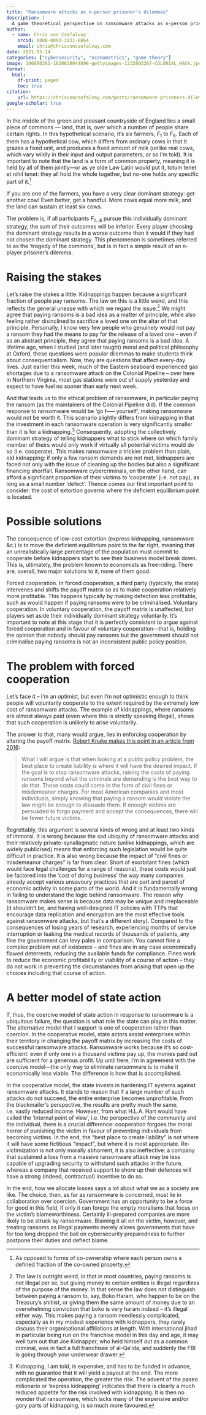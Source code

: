 ```yaml
---
title: "Ransomware attacks as n-person prisoner's dilemmas"
description: |
  A game theoretical perspective on ransomware attacks as n-person prisoner's dilemmas, and why forced cooperation isn't the answer.
author:
  - name: Chris von Csefalvay
    orcid: 0000-0003-3131-0864
    email: chris@chrisvoncsefalvay.com
date: 2021-05-14
categories: ["cybersecurity", "econometrics", "game theory"]
image: 106880381-1620638044898-gettyimages-1232803207-COLONIAL_HACK.jpeg
format:
  html:
    df-print: paged
    toc: true
citation:
    url: https://chrisvoncsefalvay.com/posts/ransomware-prisoners-dilemma
google-scholar: true
---
```


In the middle of the green and pleasant countryside of England lies a small piece of commons –– land, that is, over which a number of people share certain rights. In this hypothetical scenario, it’s six farmers, $F_1$ to $F_6$. Each of them has a hypothetical cow, which differs from ordinary cows in that it grazes a fixed unit, and produces a fixed amount of milk (unlike real cows, which vary wildly in their input and output parameters, or so I’m told). It is important to note that the land is a form of common property, meaning it is held by all of them jointly––or as ye olde Law Latin would put it, totum tenet et nihil tenet: they all hold the whole together, but no-one holds any specific part of it.[^1]

[^1]: As opposed to forms of co-ownership where each person owns a defined fraction of the co-owned property.

If you are one of the farmers, you have a very clear dominant strategy: get another cow! Even better, get a handful. More cows equal more milk, and the land can sustain at least six cows.

The problem is, if all participants $F_{1...6}$ pursue this individually dominant strategy, the sum of their outcomes will be inferior. Every player choosing the dominant strategy results in a worse outcome than it would if they had not chosen the dominant strategy. This phenomenon is sometimes referred to as the ‘tragedy of the commons’, but is in fact a simple result of an n-player prisoner’s dilemma.

# Raising the stakes

Let’s raise the stakes a little. Kidnappings happen because a significant fraction of people pay ransoms. The law on this is a little weird, and this reflects the general unease with which we regard the issue.[^2] We might agree that paying ransoms is a bad idea as a matter of principle, while also feeling rather disinclined to sacrifice a loved one on the altar of that principle. Personally, I know very few people who genuinely would not pay a ransom they had the means to pay for the release of a loved one – even if as an abstract principle, they agree that paying ransoms is a bad idea. A lifetime ago, when I studied (and later taught) moral and political philosophy at Oxford, these questions were popular dilemmas to make students think about consequentialism. Now, they are questions that affect every-day lives. Just earlier this week, much of the Eastern seaboard experienced gas shortages due to a ransomware attack on the Colonial Pipeline – over here in Northern Virginia, most gas stations were out of supply yesterday and expect to have fuel no sooner than early next week.

[^2]: The law is outright weird, in that in most countries, paying ransoms is not illegal per se, but giving money to certain entities is illegal regardless of the purpose of the money. In that sense the law does not distinguish between paying a ransom to, say, Boko Haram, who happen to be on the Treasury’s shitlist, or giving them the same amount of money due to an overwhelming conviction that boko is very haram indeed -- it's illegal either way. This makes paying a ransom needlessly complicated, especially as in my modest experience with kidnappers, they rarely discuss their organisational affiliations at length. With international jihad in particular being run on the franchise model in this day and age, it may well turn out that Joe Kidnapper, who held himself out as a common criminal, was in fact a full franchisee of al-Qa’ida, and suddenly the FBI is going through your underwear drawer.


And that leads us to the ethical problem of ransomware, in particular paying the ransom (as the maintainers of the Colonial Pipeline did). If the common response to ransomware would be ‘go f––– yourself’, making ransomware would not be worth it. This scenario slightly differs from kidnapping in that the investment in each ransomware operation is very significantly smaller than it is for a kidnapping.[^3] Consequently, adopting the collectively dominant strategy of telling kidnappers what to stick where on which family member of theirs would only work if virtually all potential victims would do so (i.e. cooperate). This makes ransomware a trickier problem than plain, old kidnapping: if only a few ransom demands are not met, kidnappers are faced not only with the issue of cleaning up the bodies but also a significant financing shortfall. Ransomware cybercriminals, on the other hand, can afford a significant proportion of their victims to ‘cooperate’ (i.e. not pay), as long as a small number ‘defect’. Thence comes our first important point to consider: the cost of extortion governs where the deficient equilibrium point is located.

[^3]: Kidnapping, I am told, is expensive, and has to be funded in advance, with no guarantee that it will yield a payout at the end. The more complicated the operation, the greater the risk. The advent of the paseo milionario or ‘express kidnapping’ indicates that there is clearly a much reduced appetite for the risk involved with kidnapping. It is then no wonder that ransomware, which lacks many of the expensive and/or gory parts of kidnapping, is so much more favoured.


# Possible solutions

The consequence of low-cost extortion (express kidnapping, ransomware &c.) is to move the deficient equilibrium point to the far right, meaning that an unrealistically large percentage of the population must commit to cooperate before kidnappers start to see their business model break down. This is, ultimately, the problem known to economists as free-riding. There are, overall, two major solutions to it, none of them good.

Forced cooperation. In forced cooperation, a third party (typically, the state) intervenes and shifts the payoff matrix so as to make cooperation relatively more profitable. This happens typically by making defection less profitable, such as would happen if paying ransoms were to be criminalised.
Voluntary cooperation. In voluntary cooperation, the payoff matrix is unaffected, but players set aside their individually dominant strategy voluntarily.
It’s important to note at this stage that it is perfectly consistent to argue against forced cooperation and in favour of voluntary cooperation––that is, holding the opinion that nobody should pay ransoms but the government should not criminalise paying ransoms is not an inconsistent public policy position.


# The problem with forced cooperation

Let’s face it – I’m an optimist, but even I’m not optimistic enough to think people will voluntarily cooperate to the extent required by the extremely low cost of ransomware attacks. The example of kidnappings, where ransoms are almost always paid (even where this is strictly speaking illegal), shows that such cooperation is unlikely to arise voluntarily.

The answer to that, many would argue, lies in enforcing cooperation by altering the payoff matrix. [Robert Knake makes this point in an article from 2016](https://www.cfr.org/blog/paying-ransom-ransomware-should-be-illegal):

> What I will argue is that when looking at a public policy problem, the best place to create liability is where it will have the desired impact. If the goal is to stop ransomware attacks, raising the costs of paying ransoms beyond what the criminals are demanding is the best way to do that. Those costs could come in the form of civil fines or misdemeanor charges. For most American companies and most individuals, simply knowing that paying a ransom would violate the law might be enough to dissuade them. If enough victims are persuaded to forgo payment and accept the consequences, there will be fewer future victims.

Regrettably, this argument is several kinds of wrong and at least two kinds of immoral. It is wrong because the sad ubiquity of ransomware attacks and their relatively private-synallagmatic nature (unlike kidnappings, which are widely publicised) means that enforcing such legislation would be quite difficult in practice. It is also wrong because the impact of “civil fines or misdemeanor charges” is far from clear. Short of exorbitant fines (which would face legal challenges for a range of reasons), these costs would just be factored into the ‘cost of doing business’ the way many companies already accept various unsavoury practices that are part and parcel of economic activity in some parts of the world. And it is fundamentally wrong in failing to understand the logic behind ransomware. The reason why ransomware makes sense is because data may be unique and irreplaceable (it shouldn’t be, and having well-designed IT policies with TTPs that encourage data replication and encryption are the most effective tools against ransomware attacks, but that’s a different story). Compared to the consequences of losing years of research, experiencing months of service interruption or leaking the medical records of thousands of patients, any fine the government can levy pales in comparison. You cannot fine a complex problem out of existence – and fines are in any case economically flawed deterrents, reducing the available funds for compliance. Fines work to reduce the economic profitability or viability of a course of action – they do not work in preventing the circumstances from arising that open up the choices including that course of action.

# A better model of state action

If, thus, the coercive model of state action in response to ransomware is a ubiquitous failure, the question is what role the state can play in this matter. The alternative model that I support is one of cooperation rather than coercion. In the cooperative model, state actors assist enterprises within their territory in changing the payoff matrix by increasing the costs of successful ransomware attacks. Ransomware works because it’s so cost-efficient: even if only one in a thousand victims pay up, the monies paid out are sufficient for a generous profit. Up until here, I’m in agreement with the coercive model––the only way to eliminate ransomware is to make it economically less viable. The difference is how that is accomplished.

In the cooperative model, the state invests in hardening IT systems against ransomware attacks. It stands to reason that if a large number of such attacks do not succeed, the entire enterprise becomes unprofitable. From the blackmailer’s perspective, the results are pretty much the same, i.e. vastly reduced income. However, from what H.L.A. Hart would have called the ‘internal point of view’, i.e. the perspective of the community and the individual, there is a crucial difference: cooperation forgoes the moral horror of punishing the victim in favour of preventing individuals from becoming victims. In the end, the “best place to create liability” is not where it will have some fictitious “impact”, but where it is most appropriate. Re-victimization is not only morally abhorrent, it is also ineffective: a company that sustained a loss from a massive ransomware attack may be less capable of upgrading security to withstand such attacks in the future, whereas a company that received support to shore up their defences will have a strong (indeed, contractual) incentive to do so.

In the end, how we allocate losses says a lot about what we as a society are like. The choice, then, as far as ransomware is concerned, must lie in collaboration over coercion. Government has an opportunity to be a force for good in this field, if only it can forego the empty moralisms that focus on the victim’s blameworthiness. Certainly ill-prepared companies are more likely to be struck by ransomware. Blaming it all on the victim, however, and treating ransoms as illegal payments merely allows governments that have for too long dropped the ball on cybersecurity preparedness to further postpone their duties and deflect blame.